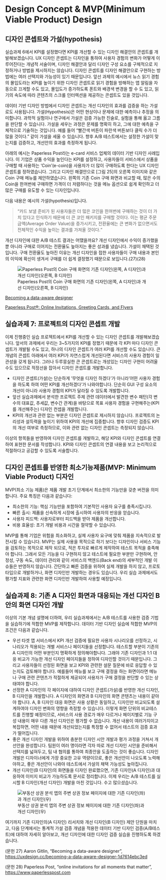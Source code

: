 # Design Concept & MVP(Minimum Viable Product) Design

## 디자인 콘셉트와 가설(hypothesis)

실습과제 6에서 KPI를 설정했다면 KPI를 개선할 수 있는 디자인 해결안의 콘셉트를 개발해보겠습니다. UX 디자인 콘셉트는 디자인을 통하여 사용자 경험의 변화가 어떻게 이루어진다는 개념적 서술이며, 디자인 해결안과 달리 디자인 구성 요소를 구체적으로 지정하거나 방법을 제시하지는 않습니다. 디자인 콘셉트를 디자인 해결안으로 구현하는 방법에는 여러 선택지와 가능성이 있기 때문입니다. 앞선 과제의 예시에서 뉴스 읽기 경험의 몰입도라는 KPI를 높이기 위한 디자인 콘셉트로 읽기 경험을 방해하는 앱 알림을 자동으로 끄게할 수도 있고, 몰입도가 증가하도록 폰트와 배경색 변경을 할 수 도 있고, 읽기의 속도에 따라 콘텐츠의 스크롤 인터렉션을 제공하는 콘셉트도 있을 것입니다.

데이터 기반 디자인 방법에서 디자인 콘셉트는 개선 디자인의 효과를 검증을 하는 가설로도 사용됩니다. 가설(Hypothesis)은 어떤 현상이나 문제에 대한 예측이나 추정을 의미합니다. 과학적 실험이나 연구에서 가설은 검증 가능한 진술로, 실험을 통해 옳고 그름을 판단할 수 있습니다. 가설을 세우는 과정은 문제를 명확히 하고, 그에 대한 예측을 구체적으로 기술하는 것입니다. 예를 들어 "빨간색 버튼이 파란색 버튼보다 클릭 수가 더 많을 것이다.” 같이 가설을 세울 수 있습니다. 향후 A/B 테스트에서는 설정한 가설이 맞는지를 검증하고, 개선안의 효과를 측정하게 됩니다.

아래의 예시는 Paperless Post라는 e-card 서비스 업체의 데이터 기반 디자인 사례입니다. 이 기업은 상품 수익을 높인다는 KPI를 설정하고, 사용자들이 서비스에서 상품을 구매할 때 사용하는 ‘Coin’(e-coin)을 사용자가 더 많이 구매하도록 한다는 UX 디자인 콘셉트를 정하였습니다. 그리고 디자인 해결안으로 \[그림 25\]의 오른쪽 이미지와 같은 Coin 구매 메뉴를 제안하였습니다. 왼쪽의 기존 Coin 구매 화면과 비교할 때, 많은 수의 Coin을 한꺼번에 구매하면 가격이 더 저렴하다는 것을 메뉴 옵션으로 쉽게 확인하고 더 많은 구매를 유도할 수 있는 디자인입니다.

다음 내용은 예시의 가설(hypothesis)입니다.

> “카드 보낼 준비가 된 사용자들은 더 많은 코인을 한꺼번에 구매하는 것이 더 가치 있다고 인식하기 때문에 더 큰 코인 패키지를 구매할 것이다. 이는 평균 주문 금액(Average Order Value)을 증가시키고, 전환율에는 큰 변화가 없으면서도 전체적인 수익을 높이는 결과를 가져올 것이다.“

개선 디자인에 대한 A/B 테스트 결과는 어땠을까요? 개선 디자인에서 수익이 증가했을 뿐 아니라 구매로 이어지는 전환율도 높아지는 좋은 성과를 냈습니다. 가설이 채택된 것입니다. 구매 전환율도 높아진 이유는 개선 디자인을 접한 사용자들이 구매 내용과 본인의 이익에 확신이 생겨서 구매를 더 쉽게 결정했기 때문으로 보입니다.(27)(28)

![Paperless Post의 Coin 구매 화면의 기존 디자인(왼쪽, A 디자인)과 개선 디자인(오른쪽, B 디자인)](img/fig24.png)

[Becoming a data-aware designer](https://uxdesign.cc/becoming-a-data-aware-designer-1d7614ebc3ed)

[Paperless Post®: Online Invitations, Greeting Cards, and Flyers](https://www.paperlesspost.com)

## 실습과제 7: 프로젝트의 디자인 콘셉트 개발

이제 진행중인 실습 프로젝트에서 KPI를 개선할 수 있는 디자인 콘셉트를 개발해보겠습니다. 앞서의 과제에서 우리는 3\~5가지의 KPI를 정했기 때문에 각 KPI 마다 디자인 콘셉트가 개발될 수도 있고, 하나의 디자인 콘셉트가 여러 KPI를 개선할 수도 있습니다. 큰 개념의 콘셉트 아래에서 여러 KPI가 자연스럽게 개선된다면 서비스의 사용자 경험이 일관성을 갖게 됩니다. 그러나 두루뭉실한 큰 콘셉트로는 개성있는 디자인 구현이 어려울 수도 있으므로 적정선을 잡아서 디자인 콘셉트를 개발합니다.

-   디자인 콘셉트(가설)는 단순하게 ‘무엇을 디자인 하겠다’가 아니라’어떤 사용자 경험을 하도록 하여 어떤 KPI를 개선하겠다’가 나와야합니다. 단순히 GUI 구성 요소의 개선이 아니라 사용자 경험의 KPI가 달라질 수 있도록 개발합니다.
-   앞선 실습과제에서 분석한 프로젝트 주제 관련 데이터에서 발견한 변수 패턴(각 변수의 대표값, 추세값, 변수간 관계)을 바탕으로 목표 사용자 경험을 구현해주는(KPI를 개선해주는) 디자인 컨셉을 개발합니다.
-   KPI의 개선과 관련 없는 부분은 디자인 콘셉트로 제시하지 않습니다. 프로젝트의 논리성과 설득력을 높이기 위하여 KPI의 개선에 집중합니다. 향후 디자인 검증도 KPI의 개선 여부로 측정하므로, 이와 관련 없는 디자인 콘셉트는 측정되지 않습니다.

이상의 항목들을 반영하여 디자인 콘셉트를 개발하고, 해당 KPI와 디자인 콘셉트를 연결하여 표현한 문서를 작성합니다. KPI와 디자인 콘셉트의 연결 내용을 보고 논리적으로 적절하다고 공감할 수 있도록 서술합니다.

## 디자인 콘셉트를 반영한 최소기능제품(MVP: Minimum Viable Product) 디자인

MVP(최소 기능 제품)은 제품 개발 초기 단계에서 최소한의 기능만을 갖춘 버전을 의미합니다. 주요 특징은 다음과 같습니다:

-   최소한의 기능: 핵심 기능만을 포함하여 기본적인 사용자 요구를 충족시킵니다.
-   빠른 출시: 제품을 신속하게 시장에 출시하여 사용자의 반응을 얻습니다.
-   사용자 피드백: 사용자로부터 피드백을 받아 제품을 개선합니다.
-   비용 효율성: 초기 개발 비용과 시간을 절약할 수 있습니다.

MVP를 통해 기업은 위험을 최소화하고, 실제 사용자 요구에 맞춰 제품을 지속적으로 발전시킬 수 있습니다. MVP는 실제 사용을 목적으로 하기 보다는 디자인이나 서비스 기능을 검토하는 목적으로 제작 되므로, 적은 투자로 빠르게 제작하여 테스트 목적을 충족해야 합니다. 그래서 모든 기능을 다 구현하지 않고 테스트에 필요한 부분만 구현하며, 안정성, 구동 속도, 데이터 관리와 같이 서비스의 백엔드(Back end)의 세부적인 개발 이슈들은 반영하지 않습니다. 간단하고 빠른 검증을 위하여 실제 개발을 하지 않고, 프로토타입으로 개발하거나, 화면 디자인만 개발하는 경우도 있습니다. 우리 실습 과제에서도 평가할 지표와 관련한 화면 디자인만 개발하여 사용할 예정입니다.

## 실습과제 8: 기존 A 디자인 화면과 대응되는 개선 디자인 B안의 화면 디자인 개발

이상의 기본 개념 설명에 더하여, 우리 실습과제에서는 A/B 테스트를 사용한 검증 기법을 실습하기에 적합한 MVP를 제작합니다. 데이터 기반 디자인 실습에 적합한 MVP의 조건은 다음과 같습니다.

-   우선 타겟 앱 서비스에서 KPI 개선 검증에 필요한 사용자 시나리오를 선정하고, 시나리오가 적용되는 개별 서비스나 페이지들을 선정합니다. 테스트할 부분이 기존의 A 디자인의 어떤 부분인지 명확하게 정의해야합니다. 그래야 기존 디자인과 1:1 대응 비교가 가능한 개선 디자인 페이지들을 정하여 디자인할 것이기 때문입니다. 그리고 사용자들이 선정된 화면을 보고 KPI와 관련한 설문 질문에 바로 응답할 수 있는지도 검토해야 합니다. 예를들어 메뉴를 보고 구매 결정을 하는 화면이라면 메뉴나 구매 관련 콘텐츠가 적절하게 제공되어 사용자가 구매 결정을 판단할 수 있는 상태여야 합니다.
-   선정한 A 디자인의 각 페이지에 대하여 디자인 콘셉트(가설)를 반영한 개선 디자인, B 디자인을 개발합니다. A 디자인의 화면과 B 디자인의 화면 콘텐츠는 내용이 같아야 합니다. A, B 디자인 대응 화면은 사용 상황은 동일하고, 디자인만 비교되도록 설계하여야 디자인 변화의 영향을 측정할 수 있습니다. 이렇게 화면 단위의 비교테스트를 진행할 예정이므로, 서비스의 사용 경로가 매우 다르거나 페이지별로 기능 구성 내용이 매우 다른 개선 디자인은 평가할 수 없습니다. 개선 내용이 여러가지이고 복잡하면, 어떤 내용 때문에 개선되었는지를 특정할 수 없어서 테스트의 검증 효과가 떨어집니다.
-   좋은 개선 디자인 개발을 위하여 충분한 디자인 시안 개발과 평가 과정을 거쳐서 개선안을 완성합니다. 팀원이 여러 명이라면 각자 따로 개선 디자인 시안을 준비해서 선택지를 넓혀두고, 팀 내 협의를 통하여 최종안을 도출하는 것이 좋습니다. 디자인 개발은 디자이너에게 가장 중요한 고유 역량이므로, 좋은 개선안이 나오도록 노력해야하고, 좋은 개선안이 나와야 테스트에서 가설의 채택 가능성도 높아집니다.
-   개선 디자인(B 디자인)의 화면들을 디자인 완료했으면, 기존 디자인(A 디자인)과 대응하여 이미지 비교가 가능하도록 문서로 정리합니다. 이제 우리는 A/B 테스트를 실시할 B 디자인(개선 디자인) 개발을 마친 것입니다. 수고 많으셨습니다.

![부동산 상권 분석 앱의 주변 상권 정보 페이지에 대한 기존 디자인(좌)과 개선 디자인(우)](img/fig25.png)

여기까지 기존 디자인의(A 디자인) 리서치와 개선 디자인(B 디자인) 제안 단원을 마치고, 다음 단계에서는 통계적 가설 검증 개념을 적용한 데이터 기반 디자인 검증(A/B테스트)에 대하여 자세히 알아보고, 개선 디자인에 대한 디자인 검증 실습을 진행하도록 하겠습니다.

(문헌 27) Aaron Gitlin, “Becoming a data-aware designer”, <https://uxdesign.cc/becoming-a-data-aware-designer-1d7614ebc3ed>

(문헌 28) Paperless Post, “online invitations for all moments that matter”, <https://www,paperlesspost.com>
